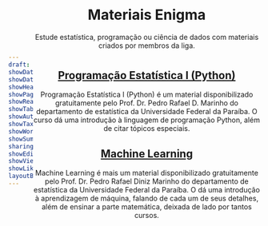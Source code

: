 ```yaml
---
draft: false
showDate : false
showDateUpdated: false
showHeadingAnchors: false
showPagination: false
showReadingTime: false
showTableOfContents: true
showAuthor: false
showTaxonomies: false
showWordCount: false
showSummary: false
sharingLinks: false
showEdit: false
showViews: false
showLikes: false
layoutBackgroundHeaderSpace: false
---
```


```{=HTML}
<style>

    body {
        display: flex;
        align-items: center;
    }

    img {
        margin-left: 150px;
        margin-top: 40px;
    }

    .description {
        margin-bottom: 25px;
    }

    .special {
      margin-top: 60px;
    }

</style>

<header id="title-block-header" class="quarto-title-block default">
<div class="quarto-title">
<h1 class="title">Materiais Enigma</h1>
</div>

<div>
  <div class="description">
    Estude estatística, programação ou ciência de dados com materiais criados por membros da liga.
  </div>
</div>

<!-- <main>
</main> -->
```

#

```{=HTML}
<a href="https://prdm0.github.io/curso_python/#/title-slide"> <h2>Programação Estatística I (Python)</h2> </a>
```

Programação Estatística I (Python) é um material disponibilizado gratuitamente pelo Prof. Dr. Pedro Rafael D. Marinho do departamento de estatística da Universidade Federal da Paraíba. O curso dá uma introdução à linguagem de programação Python, além de citar tópicos especiais.

```{=HTML}
<a href="https://prdm0.github.io/curso_ml/#/title-slide"> <h2>Machine Learning</h2> </a>
```

Machine Learning é mais um material disponibilizado gratuitamente pelo Prof. Dr. Pedro Rafael Diniz Marinho do departamento de estatística da Universidade Federal da Paraíba. O dá uma introdução à aprendizagem de máquina, falando de cada um de seus detalhes, além de ensinar a parte matemática, deixada de lado por tantos cursos.